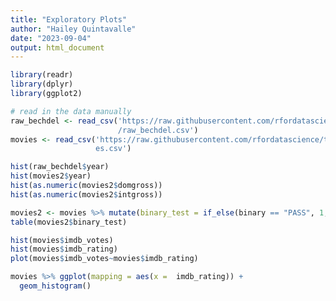 ```yaml
---
title: "Exploratory Plots"
author: "Hailey Quintavalle"
date: "2023-09-04"
output: html_document
---
```



```r
library(readr)
library(dplyr)
library(ggplot2)
```


```r
# read in the data manually
raw_bechdel <- read_csv('https://raw.githubusercontent.com/rfordatascience/tidytuesday/master/data/2021/2021-03-09
                        /raw_bechdel.csv')
movies <- read_csv('https://raw.githubusercontent.com/rfordatascience/tidytuesday/master/data/2021/2021-03-09/movi
                   es.csv')
```


```r
hist(raw_bechdel$year)
hist(movies2$year)
hist(as.numeric(movies2$domgross))
hist(as.numeric(movies2$intgross))
```


```r
movies2 <- movies %>% mutate(binary_test = if_else(binary == "PASS", 1, 0))
table(movies2$binary_test)
```

```r
hist(movies$imdb_votes)
hist(movies$imdb_rating)
plot(movies$imdb_votes~movies$imdb_rating)
```

```r
movies %>% ggplot(mapping = aes(x =  imdb_rating)) +
  geom_histogram()
```




















